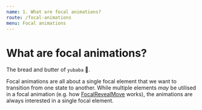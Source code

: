 ```yaml
---
name: 1. What are focal animations?
route: /focal-animations
menu: Focal animations
---
```


# What are focal animations?

The bread and butter of `yubaba` 🍞.

Focal animations are all about a single focal element that we want to transition from one state to another.
While multiple elements _may_ be utilised in a focal animation (e.g. how [FocalRevealMove](/focal-reveal-move) works),
the animations are always interested in a single focal element.
